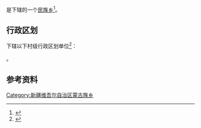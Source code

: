 {{中国乡级行政区|65/42/21/202/000}}

'''{{PAGENAMEBASE}}'''是{{PRC admin/fullname|65/42/21/202/000|3}}下辖的一个[[民族乡|民族乡]]<ref>{{PRC admin/ref sgc|{{PRC admin/parent|65/42/21/202/000}}}}</ref>。

== 行政区划 ==
{{PAGENAMEBASE}}下辖以下村级行政区划单位<ref>{{PRC admin/ref sgc|65/42/21/202/000}}</ref>：

{{PRC admin/children|65/42/21/202/000}}。

== 参考资料 ==
{{reflist}}

{{新疆行政区划小作品}}
{{PRC admin/navcat|65/42/21/202/000}}
[[Category:新疆维吾尔自治区蒙古族乡|Category:新疆维吾尔自治区蒙古族乡]]